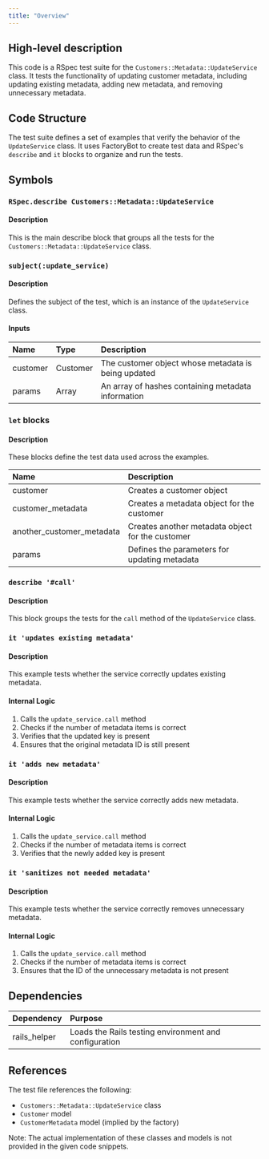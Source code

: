 ```yaml
---
title: "Overview"
---
```


## High-level description
This code is a RSpec test suite for the `Customers::Metadata::UpdateService` class. It tests the functionality of updating customer metadata, including updating existing metadata, adding new metadata, and removing unnecessary metadata.

## Code Structure
The test suite defines a set of examples that verify the behavior of the `UpdateService` class. It uses FactoryBot to create test data and RSpec's `describe` and `it` blocks to organize and run the tests.

## Symbols

### `RSpec.describe Customers::Metadata::UpdateService`
#### Description
This is the main describe block that groups all the tests for the `Customers::Metadata::UpdateService` class.

### `subject(:update_service)`
#### Description
Defines the subject of the test, which is an instance of the `UpdateService` class.

#### Inputs
| Name | Type | Description |
|:-----|:-----|:------------|
| customer | Customer | The customer object whose metadata is being updated |
| params | Array | An array of hashes containing metadata information |

### `let` blocks
#### Description
These blocks define the test data used across the examples.

| Name | Description |
|:-----|:------------|
| customer | Creates a customer object |
| customer_metadata | Creates a metadata object for the customer |
| another_customer_metadata | Creates another metadata object for the customer |
| params | Defines the parameters for updating metadata |

### `describe '#call'`
#### Description
This block groups the tests for the `call` method of the `UpdateService` class.

### `it 'updates existing metadata'`
#### Description
This example tests whether the service correctly updates existing metadata.

#### Internal Logic
1. Calls the `update_service.call` method
2. Checks if the number of metadata items is correct
3. Verifies that the updated key is present
4. Ensures that the original metadata ID is still present

### `it 'adds new metadata'`
#### Description
This example tests whether the service correctly adds new metadata.

#### Internal Logic
1. Calls the `update_service.call` method
2. Checks if the number of metadata items is correct
3. Verifies that the newly added key is present

### `it 'sanitizes not needed metadata'`
#### Description
This example tests whether the service correctly removes unnecessary metadata.

#### Internal Logic
1. Calls the `update_service.call` method
2. Checks if the number of metadata items is correct
3. Ensures that the ID of the unnecessary metadata is not present

## Dependencies
| Dependency | Purpose |
|:-----------|:--------|
| rails_helper | Loads the Rails testing environment and configuration |

## References
The test file references the following:
- `Customers::Metadata::UpdateService` class
- `Customer` model
- `CustomerMetadata` model (implied by the factory)

Note: The actual implementation of these classes and models is not provided in the given code snippets.